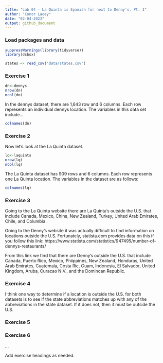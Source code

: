 ```yaml
---
title: "Lab 04 - La Quinta is Spanish for next to Denny's, Pt. 1"
author: "Conor Lacey"
date: "02-04-2023"
output: github_document
---
```


### Load packages and data

```r
suppressWarnings(library(tidyverse))
library(dsbox) 
```

```r
states <- read_csv("data/states.csv")
```

### Exercise 1

```r
dn<-dennys
nrow(dn)
ncol(dn)
```

In the dennys dataset, there are 1,643 row and 6 columns. Each row represents an individual dennys location. The variables in this data set include...

```r
colnames(dn)
```


### Exercise 2

Now let's look at the La Quinta dataset.

```r
lq<-laquinta
nrow(lq)
ncol(lq)
```

The La Quinta dataset has 909 rows and 6 columns. Each row represents one La Quinta location. The variables in the dataset are as follows: 

```r
colnames(lq)
```

### Exercise 3

Going to the La Quinta website there are La Quinta's outside the U.S. that include Canada, Mexico, China, New Zealand, Turkey, United Arab Emirates, Chile, and Columbia. 

Going to the Denny's website it was actually difficult to find information on locations outside the U.S. Fortunately, statista.com provides data on this if you follow this link: https://www.statista.com/statistics/947495/number-of-dennys-restaurants/
  
From this link we find that there are Denny's outside the U.S. that include Canada, Puerto Rico, Mexico, Phiippines, New Zealand, Honduras, United Arab Emirates, Guatemala, Costa Ric, Guam, Indonesia, El Salvador, United Kingdom, Aruba, Curacao N.V., and the Domincan Republic. 
  
### Exercise 4

I think one way to determine if a location is outside the U.S. for both datasets is to see if the state abbreviations matches up with any of the abbreviations in the state dataset. If it does not, then it must be outside the U.S. 

### Exercise 5



### Exercise 6

...

 
Add exercise headings as needed.

